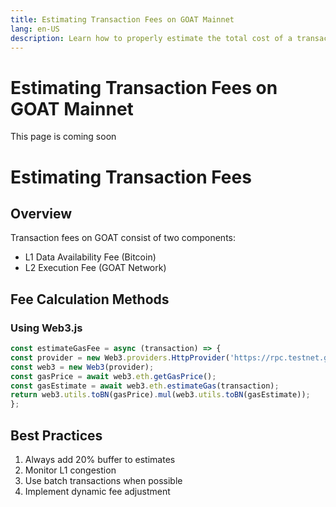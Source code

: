 ```yaml
---
title: Estimating Transaction Fees on GOAT Mainnet
lang: en-US
description: Learn how to properly estimate the total cost of a transaction on GOAT Mainnet.
---
```



# Estimating Transaction Fees on GOAT Mainnet

<Callout type="warning" emoji="⚠️">
  This page is coming soon
</Callout>

# Estimating Transaction Fees

## Overview
Transaction fees on GOAT consist of two components:
- L1 Data Availability Fee (Bitcoin)
- L2 Execution Fee (GOAT Network)

## Fee Calculation Methods

### Using Web3.js
```javascript
const estimateGasFee = async (transaction) => {
const provider = new Web3.providers.HttpProvider('https://rpc.testnet.goat.network');
const web3 = new Web3(provider);
const gasPrice = await web3.eth.getGasPrice();
const gasEstimate = await web3.eth.estimateGas(transaction);
return web3.utils.toBN(gasPrice).mul(web3.utils.toBN(gasEstimate));
};
```


## Best Practices
1. Always add 20% buffer to estimates
2. Monitor L1 congestion
3. Use batch transactions when possible
4. Implement dynamic fee adjustment
